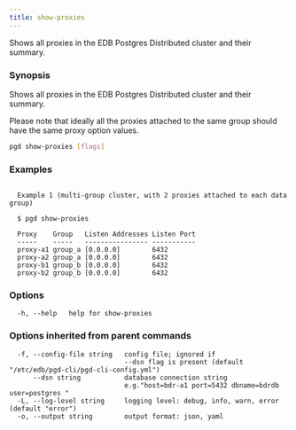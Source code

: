 ```yaml
---
title: show-proxies
---
```


Shows all proxies in the EDB Postgres Distributed cluster and their summary.

### Synopsis

Shows all proxies in the EDB Postgres Distributed cluster and their summary.

Please note that ideally all the proxies attached to the same group should
have the same proxy option values.


```sh
pgd show-proxies [flags]
```

### Examples

```text

  Example 1 (multi-group cluster, with 2 proxies attached to each data group)

  $ pgd show-proxies

  Proxy    Group   Listen Addresses Listen Port
  -----    -----   ---------------- -----------
  proxy-a1 group_a [0.0.0.0]        6432
  proxy-a2 group_a [0.0.0.0]        6432
  proxy-b1 group_b [0.0.0.0]        6432
  proxy-b2 group_b [0.0.0.0]        6432

```

### Options

```text
  -h, --help   help for show-proxies
```

### Options inherited from parent commands

```text
  -f, --config-file string   config file; ignored if 
                             --dsn flag is present (default "/etc/edb/pgd-cli/pgd-cli-config.yml")
      --dsn string           database connection string
                             e.g."host=bdr-a1 port=5432 dbname=bdrdb user=postgres "
  -L, --log-level string     logging level: debug, info, warn, error (default "error")
  -o, --output string        output format: json, yaml
```
